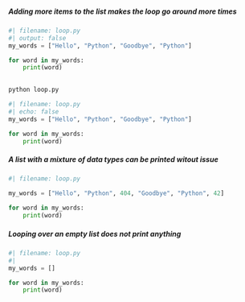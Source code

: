 ##### Adding more items to the list makes the loop go around more times

```python
#| filename: loop.py
#| output: false
my_words = ["Hello", "Python", "Goodbye", "Python"]

for word in my_words:
    print(word)
    
```


```.bash
python loop.py
```

```python
#| filename: loop.py
#| echo: false
my_words = ["Hello", "Python", "Goodbye", "Python"]

for word in my_words:
    print(word)
```


##### A list with a mixture of data types can be printed witout issue


```python
#| filename: loop.py

my_words = ["Hello", "Python", 404, "Goodbye", "Python", 42]

for word in my_words:
    print(word)
```


##### Looping over an empty list does not print anything

```python
#| filename: loop.py
#| 
my_words = []

for word in my_words:
    print(word)
```


